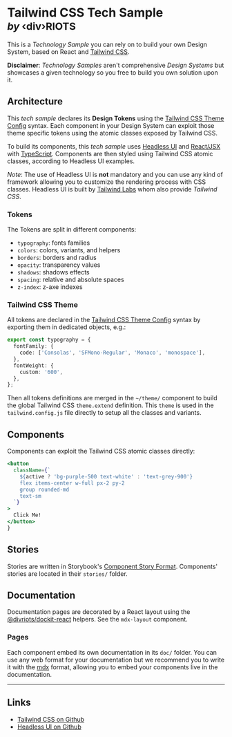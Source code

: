 
# Tailwind CSS Tech Sample <br/><small>_by_ ‹div›RIOTS</small>

This is a _Technology Sample_ you can rely on to build your own Design System, based on React and [Tailwind CSS](https://tailwindcss.com/).

**Disclaimer**: _Technology Samples_ aren't comprehensive _Design Systems_ but showcases a given technology so you free to build you own solution upon it.

## Architecture

This _tech sample_ declares its **Design Tokens** using the [Tailwind CSS Theme Config](https://tailwindcss.com/docs/configuration) syntax. Each component in your Design System can exploit those theme specific tokens using the atomic classes exposed by Tailwind CSS.

To build its components, this _tech sample_ uses [Headless UI](https://headlessui.dev/) and [React/JSX](https://reactjs.org/docs/introducing-jsx.html) with [TypeScript](https://www.typescriptlang.org/). Components are then styled using Tailwind CSS atomic classes, according to Headless UI examples.

_Note_: The use of Headless UI is **not** mandatory and you can use any kind of framework allowing you to customize the rendering process with CSS classes. Headless UI is built by [Tailwind Labs](https://github.com/tailwindlabs) whom also provide _Tailwind CSS_.

### Tokens

The Tokens are split in different components:

- `typography`: fonts families
- `colors`: colors, variants, and helpers
- `borders`: borders and radius
- `opacity`: transparency values
- `shadows`: shadows effects
- `spacing`: relative and absolute spaces
- `z-index`: z-axe indexes

### Tailwind CSS Theme

All tokens are declared in the [Tailwind CSS Theme Config](https://tailwindcss.com/docs/configuration) syntax by exporting them in dedicated objects, e.g.:

```ts
export const typography = {
  fontFamily: {
    code: ['Consolas', 'SFMono-Regular', 'Monaco', 'monospace'],
  },
  fontWeight: {
    custom: '600',
  },
};
```

Then all tokens definitions are merged in the `~/theme/` component to build the global Tailwind CSS `theme.extend` definition. This `theme` is used in the `tailwind.config.js` file directly to setup all the classes and variants.

## Components

Components can exploit the Tailwind CSS atomic classes directly:

```jsx
<button
  className={`
    ${active ? 'bg-purple-500 text-white' : 'text-grey-900'}
    flex items-center w-full px-2 py-2
    group rounded-md
    text-sm
  `}
>
  Click Me!
</button>
}
```

## Stories

Stories are written in Storybook's [Component Story Format](https://backlight.dev/docs/component-story-format). Components' stories are located in their `stories/` folder.

## Documentation

Documentation pages are decorated by a React layout using the [@divriots/dockit-react](https://github.com/divriots/dockit-react) helpers. See the `mdx-layout` component.

### Pages

Each component embed its own documentation in its `doc/` folder. You can use any web format for your documentation but we recommend you to write it with the [mdx](https://backlight.dev/docs/mdx) format, allowing you to embed your components live in the documentation.

---

## Links

- [Tailwind CSS on Github](https://github.com/tailwindlabs/tailwindcss)
- [Headless UI on Github](https://github.com/tailwindlabs/headlessui)
